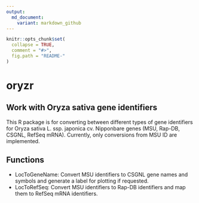 ```yaml
---
output:
  md_document:
    variant: markdown_github
---
```


```r
knitr::opts_chunk$set(
  collapse = TRUE,
  comment = "#>",
  fig.path = "README-"
)
```


# oryzr

## Work with Oryza sativa gene identifiers

This R package is for converting between different types of gene identifiers for Oryza sativa L. ssp. japonica cv. Nipponbare genes (MSU, Rap-DB, CSGNL, RefSeq mRNA). Currently, only conversions from MSU ID are implemented.

## Functions

* LocToGeneName: Convert MSU identifiers to CSGNL gene names and symbols and generate a label for plotting if requested.
* LocToRefSeq: Convert MSU identifiers to Rap-DB identifiers and map them to RefSeq mRNA identifiers.
